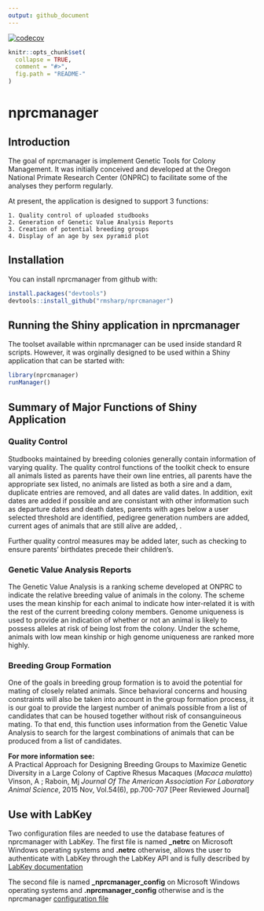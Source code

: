 ```yaml
---
output: github_document
---
```

[![codecov](https://codecov.io/gh/rmsharp/nprcmanager/branch/master/graph/badge.svg)](https://codecov.io/gh/rmsharp/nprcmanager)

<!-- README.md is generated from README.Rmd. Please edit that file -->

```r
knitr::opts_chunk$set(
  collapse = TRUE,
  comment = "#>",
  fig.path = "README-"
)
```

# nprcmanager
## Introduction
The goal of nprcmanager is implement Genetic Tools for Colony Management.
It was initially conceived and developed at
the Oregon National Primate Research Center (ONPRC) to facilitate some of
the analyses they perform regularly.

At present, the application is designed to support 3 functions:

    1. Quality control of uploaded studbooks
    2. Generation of Genetic Value Analysis Reports
    3. Creation of potential breeding groups
    4. Display of an age by sex pyramid plot


## Installation

You can install nprcmanager from github with:

```r
install.packages("devtools")
devtools::install_github("rmsharp/nprcmanager")
```

## Running the Shiny application in nprcmanager

The toolset available within nprcmanager can be used inside standard R scripts.
However, it was orginally designed to be used within a Shiny application 
that can be started with:

```r
library(nprcmanager)
runManager()
```
## Summary of Major Functions of Shiny Application

### Quality Control
Studbooks maintained by breeding colonies generally contain
information of varying quality. The quality control functions
of the toolkit check to ensure all animals listed as parents
have their own line entries, all parents have
the appropriate sex listed, no animals are
listed as both a sire and a dam, duplicate entries are removed,
and all dates are valid dates. 
In addition, exit dates are
added if possible and are consistant with other information such as 
departure dates and death dates, parents with ages below a user selected
threshold are identified, pedigree generation numbers are added, current
ages of animals that are still alive are added, .

Further quality control measures may be added later, such as
checking to ensure parents' birthdates precede their children's.

### Genetic Value Analysis Reports
The Genetic Value Analysis is a ranking scheme developed at ONPRC to
indicate the relative breeding value of animals in the colony. The
scheme uses the mean kinship for each animal to indicate how
inter-related it is with the rest of the current breeding colony
members. Genome uniqueness is used to provide an indication of
whether or not an animal is likely to possess alleles at risk
of being lost from the colony. Under the scheme, animals with low
mean kinship or high genome uniqueness are ranked more highly.

### Breeding Group Formation
One of the goals in breeding group formation is to avoid the
potential for mating of closely related animals. Since behavioral
concerns and housing constraints will also be taken into account
in the group formation process, it is our goal to provide the largest
number of animals possible from a list of candidates that can be housed
together without risk of consanguineous mating. To that end, this
function uses information from the Genetic Value Analysis to search
for the largest combinations of animals that can be produced from
a list of candidates.


**For more information see:**  
A Practical Approach for Designing Breeding Groups to Maximize Genetic 
Diversity in a Large Colony of Captive Rhesus Macaques (*Macaca mulatto*)
Vinson, A ; Raboin, Mj
*Journal Of The American Association For Laboratory Animal Science*, 
2015 Nov, Vol.54(6), pp.700-707 [Peer Reviewed Journal]

## Use with LabKey
Two configuration files are needed to use the database features of nprcmanager
with LabKey. 
The first file is named **\_netrc** on Microsoft Windows operating systems and 
**.netrc** otherwise, allows the user to authenticate with LabKey through the 
LabKey API and is fully 
described by [LabKey documentation](https://www.labkey.org/Documentation/wiki-page.view?name=netrc)

The second file is named **\_nprcmanager_config** on Microsoft Windows 
operating systems and **.nprcmanager_config** otherwise and is the nprcmanager 
[configuration file](https://github.com/rmsharp/nprcmanager/blob/master/inst/extdata/example_nprcmanager_config)
